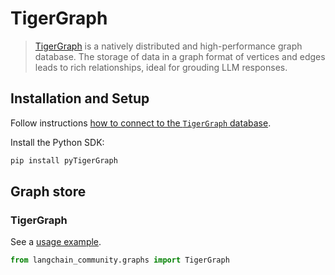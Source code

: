 # TigerGraph

>[TigerGraph](https://www.tigergraph.com/tigergraph-db/) is a natively distributed and high-performance graph database.
> The storage of data in a graph format of vertices and edges leads to rich relationships,
> ideal for grouding LLM responses.

## Installation and Setup

Follow instructions [how to connect to the `TigerGraph` database](https://docs.tigergraph.com/pytigergraph/current/getting-started/connection).

Install the Python SDK:

```bash
pip install pyTigerGraph
```

## Graph store

### TigerGraph

See a [usage example](/docs/integrations/graphs/tigergraph).

```python
from langchain_community.graphs import TigerGraph
```
